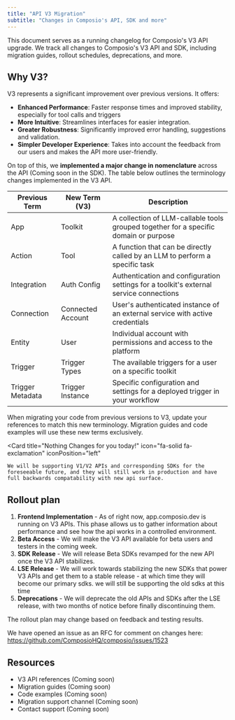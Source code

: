 ```yaml
---
title: "API V3 Migration"
subtitle: "Changes in Composio's API, SDK and more"
---
```


This document serves as a running changelog for Composio's V3 API upgrade. We track all changes to Composio's V3 API and SDK, including migration guides, rollout schedules, deprecations, and more.

## Why V3?
V3 represents a significant improvement over previous versions. It offers:
- **Enhanced Performance**: Faster response times and improved stability, especially for tool calls and triggers
- **More Intuitive**: Streamlines interfaces for easier integration.
- **Greater Robustness**: Significantly improved error handling, suggestions and validation.
- **Simpler Developer Experience**: Takes into account the feedback from our users and makes the API more user-friendly.

On top of this, we **implemented a major change in nomenclature** across the API (Coming soon in the SDK).
The table below outlines the terminology changes implemented in the V3 API.

| Previous Term | New Term (V3) | Description |
|--------------|---------------|-------------|
| App | Toolkit | A collection of LLM-callable tools grouped together for a specific domain or purpose |
| Action | Tool | A function that can be directly called by an LLM to perform a specific task |
| Integration | Auth Config | Authentication and configuration settings for a toolkit's external service connections |
| Connection | Connected Account | User's authenticated instance of an external service with active credentials |
| Entity | User | Individual account with permissions and access to the platform |
| Trigger | Trigger Types | The available triggers for a user on a specific toolkit |
| Trigger Metadata | Trigger Instance | Specific configuration and settings for a deployed trigger in your workflow |

When migrating your code from previous versions to V3, update your references to match this new terminology. Migration guides and code examples will use these new terms exclusively.



<Card 
    title="Nothing Changes for you today!" 
    icon="fa-solid fa-exclamation" 
    iconPosition="left"
>
    We will be supporting V1/V2 APIs and corresponding SDKs for the foreseeable future, and they will still work in production and have full backwards compatability with new api surface.
</Card>

## Rollout plan
1. **Frontend Implementation** - As of right now, app.composio.dev is running on V3 APIs. This phase allows us to gather information about performance and see how the api works in a controlled environment.
2. **Beta Access** - We will make the V3 API available for beta users and testers in the coming week.
3. **SDK Release** - We will release Beta SDKs revamped for the new API once the V3 API stabilizes.
4. **LSE Release** - We will work towards stabilizing the new SDKs that power V3 APIs and get them to a stable release - at which time they will become our primary sdks. we will still be supporting the old sdks at this time
5. **Deprecations** - We will deprecate the old APIs and SDKs after the LSE release, with two months of notice before finally discontinuing them.

<Note>The rollout plan may change based on feedback and testing results.</Note>

We have opened an issue as an RFC for comment on changes here: https://github.com/ComposioHQ/composio/issues/1523

## Resources

- V3 API references (Coming soon)
- Migration guides (Coming soon)
- Code examples (Coming soon)
- Migration support channel (Coming soon)
- Contact support (Coming soon)
